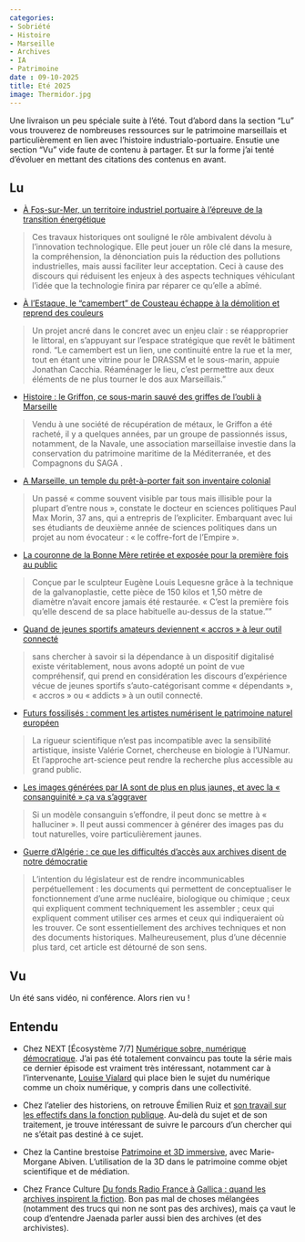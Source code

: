 ```yaml
---
categories:
- Sobriété
- Histoire
- Marseille
- Archives
- IA
- Patrimoine
date : 09-10-2025
title: Eté 2025
image: Thermidor.jpg
---
```


Une livraison un peu spéciale suite à l'été. Tout d'abord dans la section "Lu" vous trouverez de nombreuses ressources sur le patrimoine marseillais et particulièrement en lien avec l'histoire industrialo-portuaire. Ensutie une section "Vu" vide faute de contenu à partager. Et sur la forme j'ai tenté d'évoluer en mettant des citations des contenus en avant.

## Lu

* [À Fos-sur-Mer, un territoire industriel portuaire à l’épreuve de la transition énergétique](https://theconversation.com/a-fos-sur-mer-un-territoire-industriel-portuaire-a-lepreuve-de-la-transition-energetique-260437)

> Ces travaux historiques ont souligné le rôle ambivalent dévolu à l’innovation technologique. Elle peut jouer un rôle clé dans la mesure, la compréhension, la dénonciation puis la réduction des pollutions industrielles, mais aussi faciliter leur acceptation. Ceci à cause des discours qui réduisent les enjeux à des aspects techniques véhiculant l’idée que la technologie finira par réparer ce qu’elle a abîmé.

* [À l’Estaque, le “camembert” de Cousteau échappe à la démolition et reprend des couleurs](https://marsactu.fr/a-lestaque-le-camembert-de-cousteau-echappe-a-la-demolition-et-reprend-des-couleurs/)

> Un projet ancré dans le concret avec un enjeu clair : se réapproprier le littoral, en s’appuyant sur l’espace stratégique que revêt le bâtiment rond. “Le camembert est un lien, une continuité entre la rue et la mer, tout en étant une vitrine pour le DRASSM et le sous-marin, appuie Jonathan Cacchia. Réaménager le lieu, c’est permettre aux deux éléments de ne plus tourner le dos aux Marseillais.”

* [Histoire : le Griffon, ce sous-marin sauvé des griffes de l’oubli à Marseille](https://www.laprovence.com/article/region/19291688183914/histoire-le-griffon-ce-sous-marin-sauve-des-griffes-de-l-oubli)

> Vendu à une société de récupération de métaux, le Griffon a été racheté, il y a quelques années, par un groupe de passionnés issus, notamment, de la Navale, une association marseillaise investie dans la conservation du patrimoine maritime de la Méditerranée, et des Compagnons du SAGA .

* [A Marseille, un temple du prêt-à-porter fait son inventaire colonial](https://www.lemonde.fr/m-le-mag/article/2025/07/17/a-marseille-un-temple-du-pret-a-porter-fait-son-inventaire-colonial_6621702_4500055.html)

> Un passé « comme souvent visible par tous mais illisible pour la plupart d’entre nous », constate le docteur en sciences politiques Paul Max Morin, 37 ans, qui a entrepris de l’expliciter. Embarquant avec lui ses étudiants de deuxième année de sciences politiques dans un projet au nom évocateur : « le coffre-fort de l’Empire ».

* [La couronne de la Bonne Mère retirée et exposée pour la première fois au public](https://madeinmarseille.net/a-la-une-marseille/185951-couronne-bonne-mere/)

> Conçue par le sculpteur Eugène Louis Lequesne grâce à la technique de la galvanoplastie, cette pièce de 150 kilos et 1,50 mètre de diamètre n’avait encore jamais été restaurée. « C’est la première fois qu’elle descend de sa place habituelle au-dessus de la statue.""

* [Quand de jeunes sportifs amateurs deviennent « accros » à leur outil connecté](https://aoc.media/opinion/2025/07/23/quand-de-jeunes-sportifs-amateurs-deviennent-accros-a-leur-outil-connecte/)

> sans chercher à savoir si la dépendance à un dispositif digitalisé existe véritablement, nous avons adopté un point de vue compréhensif, qui prend en considération les discours d’expérience vécue de jeunes sportifs s’auto-catégorisant comme « dépendants », « accros » ou « addicts » à un outil connecté. 

* [Futurs fossilisés : comment les artistes numérisent le patrimoine naturel européen](https://usbeketrica.com/fr/article/futurs-fossilises-comment-les-artistes-numerisent-le-patrimoine-naturel-europeen) 

> La rigueur scientifique n’est pas incompatible avec la sensibilité artistique, insiste Valérie Cornet, chercheuse en biologie à l’UNamur. Et l’approche art-science peut rendre la recherche plus accessible au grand public.

* [Les images générées par IA sont de plus en plus jaunes, et avec la « consanguinité » ça va s’aggraver](https://www.huffingtonpost.fr/tech-futurs/video/les-images-generees-par-ia-sont-de-plus-en-plus-jaunes-et-avec-la-consanguinite-ca-va-s-aggraver_252892.html)

> Si un modèle consanguin s’effondre, il peut donc se mettre à « halluciner ». Il peut aussi commencer à générer des images pas du tout naturelles, voire particulièrement jaunes. 

* [Guerre d’Algérie : ce que les difficultés d’accès aux archives disent de notre démocratie](https://theconversation.com/guerre-dalgerie-ce-que-les-difficultes-dacces-aux-archives-disent-de-notre-democratie-261053)

> L’intention du législateur est de rendre incommunicables perpétuellement : les documents qui permettent de conceptualiser le fonctionnement d’une arme nucléaire, biologique ou chimique ; ceux qui expliquent comment techniquement les assembler ; ceux qui expliquent comment utiliser ces armes et ceux qui indiqueraient où les trouver. Ce sont essentiellement des archives techniques et non des documents historiques. Malheureusement, plus d’une décennie plus tard, cet article est détourné de son sens.

## Vu

Un été sans vidéo, ni conférence. Alors rien vu !

## Entendu

* Chez NEXT [Écosystème 7/7] [Numérique sobre, numérique démocratique](https://next.ink/podcast/ecosysteme-7-7-numerique-sobre-numerique-democratique/). J'ai pas été totalement convaincu pas toute la série mais ce dernier épisode est vraiment très intéressant, notamment car à l'intervenante, [Louise Vialard](https://metropole.nantes.fr/ma-ville-ma-metropole/nantes-et-ses-11-quartiers/elus-municipaux/louise-vialard) qui place bien le sujet du numérique comme un choix numérique, y compris dans une collectivité.

* Chez l'atelier des historiens, on retrouve Émilien Ruiz et [son travail sur les effectifs dans la fonction publique](https://smartlink.ausha.co/dans-l-atelier-des-historiens/fonction-publique-des-statistiques-pour-quelles-politiques). Au-delà du sujet et de son traitement, je trouve intéressant de suivre le parcours d'un chercher qui ne s'était pas destiné à ce sujet.

* Chez la Cantine brestoise [Patrimoine et 3D immersive](https://www.lacantine-brest.net/57-patrimoine-et-3d-immersive-avec-marie-morgane-abiven/), avec Marie-Morgane Abiven. L'utilisation de la 3D dans le patrimoine comme objet scientifique et de médiation.

* Chez France Culture [Du fonds Radio France à Gallica : quand les archives inspirent la fiction](https://www.radiofrance.fr/franceculture/podcasts/france-culture-va-plus-loin-l-invite-e-des-matins-d-ete/faire-vivre-les-archives-5436449). Bon pas mal de choses mélangées (notamment des trucs qui non ne sont pas des archives), mais ça vaut le coup d'entendre Jaenada parler aussi bien des archives (et des archivistes).




